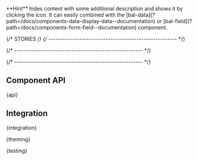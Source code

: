 
<Meta of={HintStories} />

<StoryHeading of={HintStories.Basic} hidden></StoryHeading>

<Banner of={HintStories} />

<Lead>
  **Hint** hides content with some additional description and shows it by clicking the icon. It can easily combined with
  the [bal-data](?path=/docs/components-data-display-data--documentation) or
  [bal-field](?path=/docs/components-form-field--documentation) component.
</Lead>

<Canvas of={HintStories.Basic} sourceState="shown" className="has-visible-overflow" />

<PlaygroundBar of={HintStories.Basic}></PlaygroundBar>

{/* STORIES */}
{/* ------------------------------------------------------ */}

<StoryHeading of={HintStories.TooltipHint}></StoryHeading>

<Canvas of={HintStories.TooltipHint} className="has-visible-overflow" />

{/* ------------------------------------------------------ */}

<StoryHeading of={HintStories.FieldHint}></StoryHeading>

<Canvas of={HintStories.FieldHint} className="has-visible-overflow" />

{/* ------------------------------------------------------ */}

## Component API


<Markdown>{api}</Markdown>

## Integration


<Markdown>{integration}</Markdown>


<Markdown>{theming}</Markdown>


<Markdown>{testing}</Markdown>

<Footer />
